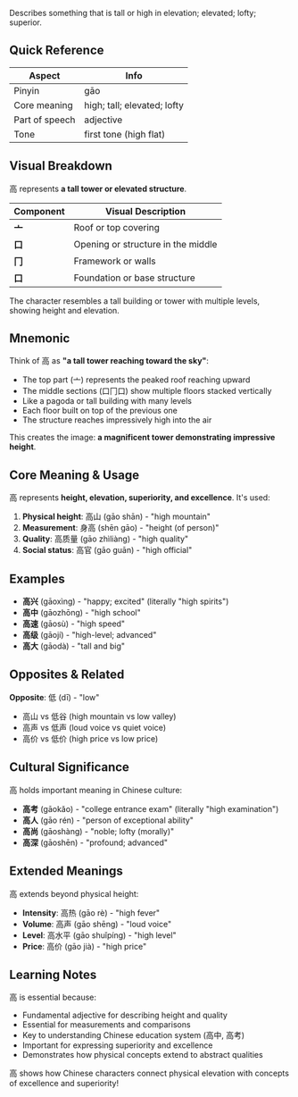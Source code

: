 Describes something that is tall or high in elevation; elevated; lofty; superior.

## Quick Reference

| Aspect         | Info                        |
| -------------- | --------------------------- |
| Pinyin         | gāo                         |
| Core meaning   | high; tall; elevated; lofty |
| Part of speech | adjective                   |
| Tone           | first tone (high flat)      |

## Visual Breakdown

高 represents **a tall tower or elevated structure**.

| Component | Visual Description                 |
| --------- | ---------------------------------- |
| **亠**    | Roof or top covering               |
| **口**    | Opening or structure in the middle |
| **冂**    | Framework or walls                 |
| **口**    | Foundation or base structure       |

The character resembles a tall building or tower with multiple levels, showing height and elevation.

## Mnemonic

Think of 高 as **"a tall tower reaching toward the sky"**:

- The top part (亠) represents the peaked roof reaching upward
- The middle sections (口冂口) show multiple floors stacked vertically
- Like a pagoda or tall building with many levels
- Each floor built on top of the previous one
- The structure reaches impressively high into the air

This creates the image: **a magnificent tower demonstrating impressive height**.

## Core Meaning & Usage

高 represents **height, elevation, superiority, and excellence**. It's used:

1. **Physical height**: 高山 (gāo shān) - "high mountain"
2. **Measurement**: 身高 (shēn gāo) - "height (of person)"
3. **Quality**: 高质量 (gāo zhìliàng) - "high quality"
4. **Social status**: 高官 (gāo guān) - "high official"

## Examples

- **高兴** (gāoxìng) - "happy; excited" (literally "high spirits")
- **高中** (gāozhōng) - "high school"
- **高速** (gāosù) - "high speed"
- **高级** (gāojí) - "high-level; advanced"
- **高大** (gāodà) - "tall and big"

## Opposites & Related

**Opposite**: 低 (dī) - "low"

- 高山 vs 低谷 (high mountain vs low valley)
- 高声 vs 低声 (loud voice vs quiet voice)
- 高价 vs 低价 (high price vs low price)

## Cultural Significance

高 holds important meaning in Chinese culture:

- **高考** (gāokǎo) - "college entrance exam" (literally "high examination")
- **高人** (gāo rén) - "person of exceptional ability"
- **高尚** (gāoshàng) - "noble; lofty (morally)"
- **高深** (gāoshēn) - "profound; advanced"

## Extended Meanings

高 extends beyond physical height:

- **Intensity**: 高热 (gāo rè) - "high fever"
- **Volume**: 高声 (gāo shēng) - "loud voice"
- **Level**: 高水平 (gāo shuǐpíng) - "high level"
- **Price**: 高价 (gāo jià) - "high price"

## Learning Notes

高 is essential because:

- Fundamental adjective for describing height and quality
- Essential for measurements and comparisons
- Key to understanding Chinese education system (高中, 高考)
- Important for expressing superiority and excellence
- Demonstrates how physical concepts extend to abstract qualities

高 shows how Chinese characters connect physical elevation with concepts of excellence and
superiority!

